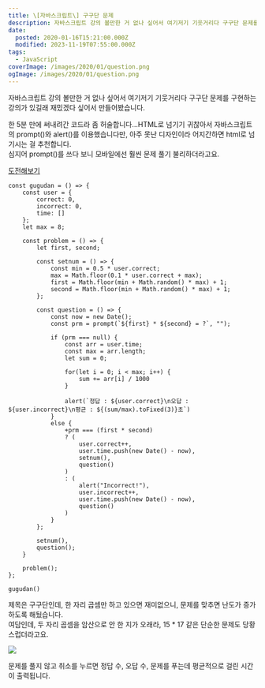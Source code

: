 ```yaml
---
title: \[자바스크립트\] 구구단 문제
description: 자바스크립트 강의 볼만한 거 없나 싶어서 여기저기 기웃거리다 구구단 문제를 구현하는 강의가 있길래 재밌겠다 싶어서 만들어봤습니다. 한 5분 만에 써내려간 코드라 좀 허술합니다…HTML로 넘기기 귀찮아서 자바스크립트의 prompt()와 alert()를 이용했습니다만, 아주 못난 디자인이라 어지간하면 html로 넘기시는 걸 추천합니다.심지어 prompt()를 쓰다 보니 모바일에선 훨씬 문제 풀기 불리하더라고요.
date:
  posted: 2020-01-16T15:21:00.000Z
  modified: 2023-11-19T07:55:00.000Z
tags:
  - JavaScript
coverImage: /images/2020/01/question.png
ogImage: /images/2020/01/question.png
---
```


자바스크립트 강의 볼만한 거 없나 싶어서 여기저기 기웃거리다 구구단 문제를 구현하는 강의가 있길래 재밌겠다 싶어서 만들어봤습니다.

한 5분 만에 써내려간 코드라 좀 허술합니다…HTML로 넘기기 귀찮아서 자바스크립트의 prompt()와 alert()를 이용했습니다만, 아주 못난 디자인이라 어지간하면 html로 넘기시는 걸 추천합니다.  
심지어 prompt()를 쓰다 보니 모바일에선 훨씬 문제 풀기 불리하더라고요.

[도전해보기](https://marshallku.com/%ea%b5%ac%ea%b5%ac%eb%8b%a8-%ea%b2%8c%ec%9e%84)

```
const gugudan = () => {
    const user = {
        correct: 0,
        incorrect: 0,
        time: []
    };
    let max = 8;

    const problem = () => {
        let first, second;

        const setnum = () => {
            const min = 0.5 * user.correct;
            max = Math.floor(0.1 * user.correct + max);
            first = Math.floor(min + Math.random() * max) + 1;
            second = Math.floor(min + Math.random() * max) + 1;
        };

        const question = () => {
            const now = new Date();
            const prm = prompt(`${first} * ${second} = ?`, "");

            if (prm === null) {
                const arr = user.time;
                const max = arr.length;
                let sum = 0;

                for(let i = 0; i < max; i++) {
                    sum += arr[i] / 1000
                }

                alert(`정답 : ${user.correct}\n오답 : ${user.incorrect}\n평균 : ${(sum/max).toFixed(3)}초`)
            }
            else {
                +prm === (first * second)
                ? (
                    user.correct++,
                    user.time.push(new Date() - now),
                    setnum(),
                    question()
                )
                : (
                    alert("Incorrect!"),
                    user.incorrect++,
                    user.time.push(new Date() - now),
                    question()
                )
            }
        };

        setnum(),
        question();
    }

    problem();
};

gugudan()

```

제목은 구구단인데, 한 자리 곱셈만 하고 있으면 재미없으니, 문제를 맞추면 난도가 증가하도록 해뒀습니다.  
여담인데, 두 자리 곱셈을 암산으로 안 한 지가 오래라, 15 \* 17 같은 단순한 문제도 당황스럽더라고요.

![](/images/2020/01/result.png)

문제를 풀지 않고 취소를 누르면 정답 수, 오답 수, 문제를 푸는데 평균적으로 걸린 시간이 출력됩니다.
